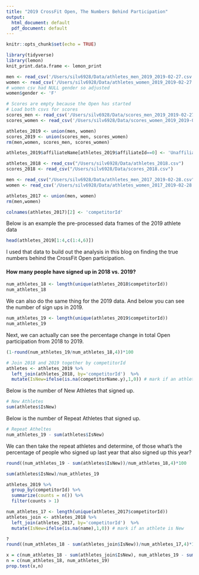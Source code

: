 ```yaml
---
title: "2019 CrossFit Open, The Numbers Behind Participation"
output:
  html_document: default
  pdf_document: default
---
```


```r
knitr::opts_chunk$set(echo = TRUE)
```

```r
library(tidyverse)
library(lemon)
knit_print.data.frame <- lemon_print
```


```r
men <- read_csv('/Users/silv6928/Data/athletes_men_2019_2019-02-27.csv')
women <- read_csv('/Users/silv6928/Data/athletes_women_2019_2019-02-27.csv')
# women csv had NULL gender so adjusted
women$gender <- 'F'

# Scores are empty because the Open has started
# Load both csvs for scores
scores_men <- read_csv('/Users/silv6928/Data/scores_men_2019_2019-02-27.csv')
scores_women <- read_csv('/Users/silv6928/Data/scores_women_2019_2019-02-27.csv')

athletes_2019 <- union(men, women)
scores_2019 <- union(scores_men, scores_women)
rm(men,women, scores_men, scores_women)

athletes_2019$affiliateName[athletes_2019$affiliateId==0] <- 'Unaffiliated'
```

```r
athletes_2018 <- read_csv("/Users/silv6928/Data/athletes_2018.csv")
scores_2018 <- read_csv("/Users/silv6928/Data/scores_2018.csv")
```

```r
men <- read_csv("/Users/silv6928/Data/athletes_men_2017_2019-02-28.csv")
women <- read_csv('/Users/silv6928/Data/athletes_women_2017_2019-02-28.csv')

athletes_2017 <- union(men, women)
rm(men,women)

colnames(athletes_2017)[2] <- 'competitorId'
```

Below is an example the pre-processed data frames of the 2019 athlete data 
```r
head(athletes_2019[1:4,c(1:4,6)])
```

I used that data to build out the analysis in this blog on finding the true numbers behind the CrossFit Open participation. 

#### How many people have signed up in 2018 vs. 2019?

```r
num_athletes_18 <- length(unique(athletes_2018$competitorId))
num_athletes_18
```
We can also do the same thing for the 2019 data. And below you can see the number of sign ups in 2019.
```r
num_athletes_19 <- length(unique(athletes_2019$competitorId))
num_athletes_19
```
Next, we can actually can see the percentage change in total Open participation from 2018 to 2019. 
```r
(1-round(num_athletes_19/num_athletes_18,4))*100
```

```r
# Join 2018 and 2019 together by competitorId
athletes <- athletes_2019 %>%
  left_join(athletes_2018, by='competitorId')  %>%
  mutate(IsNew=ifelse(is.na(competitorName.y),1,0)) # mark if an athlete is New
```

Below is the number of New Athletes that signed up.
```r
# New Athletes
sum(athletes$IsNew)
```
Below is the number of Repeat Athletes that signed up.
```r
# Repeat Atheltes
num_athletes_19 - sum(athletes$IsNew)
```
We can then take the repeat athletes and determine, of those what's the percentage of people who signed up last year that also signed up this year?
```r
round((num_athletes_19 - sum(athletes$IsNew))/num_athletes_18,4)*100
```

```r
sum(athletes$IsNew)/num_athletes_19
```


```r
athletes_2019 %>% 
  group_by(competitorId) %>%
  summarize(counts = n()) %>%
  filter(counts > 1)
```


```r
num_athletes_17 <- length(unique(athletes_2017$competitorId))
athletes_join <- athletes_2018 %>%
  left_join(athletes_2017, by='competitorId')  %>%
  mutate(IsNew=ifelse(is.na(name),1,0)) # mark if an athlete is New
```

```r
?
round((num_athletes_18 - sum(athletes_join$IsNew))/num_athletes_17,4)*100
```

```r
x = c(num_athletes_18 - sum(athletes_join$IsNew), num_athletes_19 - sum(athletes$IsNew))
n = c(num_athletes_18, num_athletes_19)
prop.test(x,n)
```

